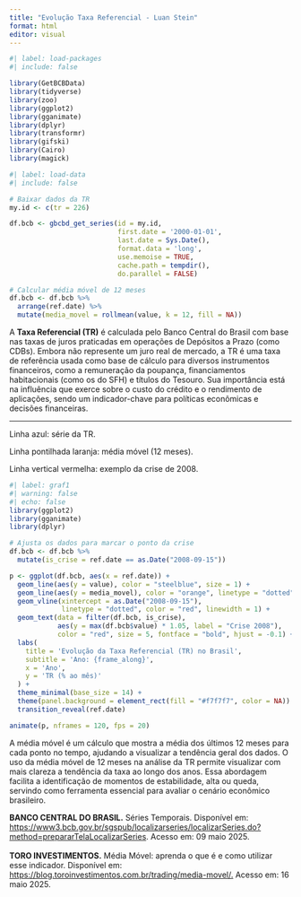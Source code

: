 ---
title: "Evolução Taxa Referencial - Luan Stein"
format: html
editor: visual
---

```{r}
#| label: load-packages
#| include: false

library(GetBCBData)
library(tidyverse)
library(zoo)
library(ggplot2)
library(gganimate)
library(dplyr)
library(transformr)
library(gifski)
library(Cairo)
library(magick)
```

```{r}
#| label: load-data
#| include: false

# Baixar dados da TR
my.id <- c(tr = 226)

df.bcb <- gbcbd_get_series(id = my.id,
                           first.date = '2000-01-01',
                           last.date = Sys.Date(),
                           format.data = 'long',
                           use.memoise = TRUE,
                           cache.path = tempdir(),
                           do.parallel = FALSE)

# Calcular média móvel de 12 meses
df.bcb <- df.bcb %>%
  arrange(ref.date) %>%
  mutate(media_movel = rollmean(value, k = 12, fill = NA))
```

A **Taxa Referencial (TR)** é calculada pelo Banco Central do Brasil com base nas taxas de juros praticadas em operações de Depósitos a Prazo (como CDBs). Embora não represente um juro real de mercado, a TR é uma taxa de referência usada como base de cálculo para diversos instrumentos financeiros, como a remuneração da poupança, financiamentos habitacionais (como os do SFH) e títulos do Tesouro. Sua importância está na influência que exerce sobre o custo do crédito e o rendimento de aplicações, sendo um indicador-chave para políticas econômicas e decisões financeiras.

------------------------------------------------------------------------

Linha azul: série da TR.

Linha pontilhada laranja: média móvel (12 meses).

Linha vertical vermelha: exemplo da crise de 2008.

```{r}
#| label: graf1
#| warning: false
#| echo: false
library(ggplot2)
library(gganimate)
library(dplyr)

# Ajusta os dados para marcar o ponto da crise
df.bcb <- df.bcb %>%
  mutate(is_crise = ref.date == as.Date("2008-09-15"))

p <- ggplot(df.bcb, aes(x = ref.date)) +
  geom_line(aes(y = value), color = "steelblue", size = 1) +
  geom_line(aes(y = media_movel), color = "orange", linetype = "dotted", size = 1) +
  geom_vline(xintercept = as.Date("2008-09-15"),
             linetype = "dotted", color = "red", linewidth = 1) +
  geom_text(data = filter(df.bcb, is_crise),
            aes(y = max(df.bcb$value) * 1.05, label = "Crise 2008"),
            color = "red", size = 5, fontface = "bold", hjust = -0.1) +
  labs(
    title = 'Evolução da Taxa Referencial (TR) no Brasil',
    subtitle = 'Ano: {frame_along}',
    x = 'Ano',
    y = 'TR (% ao mês)'
  ) +
  theme_minimal(base_size = 14) +
  theme(panel.background = element_rect(fill = "#f7f7f7", color = NA)) +
  transition_reveal(ref.date)

animate(p, nframes = 120, fps = 20)
```

A média móvel é um cálculo que mostra a média dos últimos 12 meses para cada ponto no tempo, ajudando a visualizar a tendência geral dos dados. O uso da média móvel de 12 meses na análise da TR permite visualizar com mais clareza a tendência da taxa ao longo dos anos. Essa abordagem facilita a identificação de momentos de estabilidade, alta ou queda, servindo como ferramenta essencial para avaliar o cenário econômico brasileiro.

**BANCO CENTRAL DO BRASIL.** Séries Temporais. Disponível em: <https://www3.bcb.gov.br/sgspub/localizarseries/localizarSeries.do?method=prepararTelaLocalizarSeries>. Acesso em: 09 maio 2025.\
\
**TORO INVESTIMENTOS.** Média Móvel: aprenda o que é e como utilizar esse indicador. Disponível em: [https://blog.toroinvestimentos.com.br/trading/media-movel/.](https://blog.toroinvestimentos.com.br/trading/media-movel/) Acesso em: 16 maio 2025.
